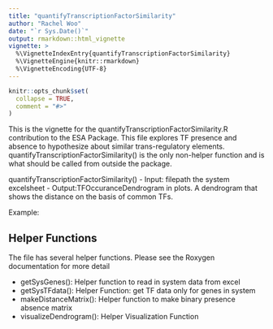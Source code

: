 ```yaml
---
title: "quantifyTranscriptionFactorSimilarity"
author: "Rachel Woo"
date: "`r Sys.Date()`"
output: rmarkdown::html_vignette
vignette: >
  %\VignetteIndexEntry{quantifyTranscriptionFactorSimilarity}
  %\VignetteEngine{knitr::rmarkdown}
  %\VignetteEncoding{UTF-8}
---
```


```r
knitr::opts_chunk$set(
  collapse = TRUE,
  comment = "#>"
)
```

This is the vignette for the quantifyTranscriptionFactorSimilarity.R contribution to the ESA Package. This file explores TF presence and absence to hypothesize about similar trans-regulatory elements. quantifyTranscriptionFactorSimilarity() is the  only non-helper function and is what should be called from outside the package. 

quantifyTranscriptionFactorSimilarity()
- Input: filepath the system excelsheet
- Output:TFOccuranceDendrogram in plots. A dendrogram that shows the distance on the basis of common TFs. 

Example: 
\donttest{
quantifyTFSimilarity("BCB420-2019-System-PHALY-0.3.xlsx")
}

## Helper Functions

The file has several helper functions. Please see the Roxygen documentation for more detail 

- getSysGenes(): Helper function to read in system data from excel
- getSysTFdata(): Helper Function: get TF data only for genes in system
- makeDistanceMatrix(): Helper function to make binary presence absence matrix
- visualizeDendrogram(): Helper Visualization Function






